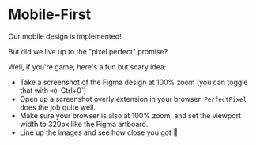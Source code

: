 # Mobile-First

Our mobile design is implemented!

But did we live up to the "pixel perfect" promise?

Well, if you're game, here's a fun but scary idea:

- Take a screenshot of the Figma design at 100% zoom (you can toggle that with `⌘0 `Ctrl+0`)
- Open up a screenshot overly extension in your browser. `PerfectPixel` does the job quite well.
- Make sure your browser is also at 100% zoom, and set the viewport width to 320px like the Figma artboard.
- Line up the images and see how close you got 🤘
